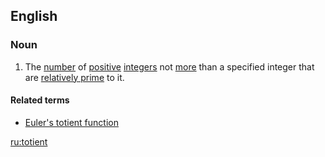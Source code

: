 ==English==
{{wikipedia}}

===Noun===
{{en-noun}}

# {{mathematics}} The [[number]] of [[positive]] [[integer]]s not [[more]] than a specified integer that are [[relatively prime]] to it.

====Related terms====
* [[Euler's totient function]]

[[ru:totient]]